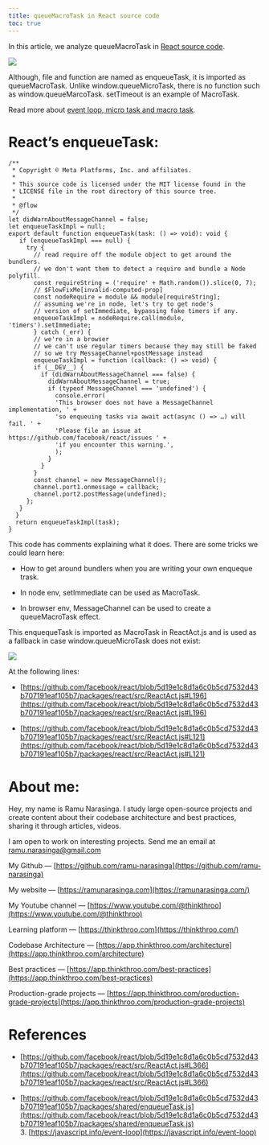 ```yaml
---
title: queueMacroTask in React source code
toc: true
---
```


In this article, we analyze queueMacroTask in [React source code](https://github.com/facebook/react/blob/5d19e1c8d1a6c0b5cd7532d43b707191eaf105b7/packages/shared/enqueueTask.js).

![](https://miro.medium.com/v2/resize:fit:875/1*-UpgzB4PpLH6s5_zxrA5Ng.png)

Although, file and function are named as enqueueTask, it is imported as queueMacroTask. Unlike window.queueMicroTask, there is no function such as window.queueMarcoTask. setTimeout is an example of MacroTask.

Read more about [event loop, micro task and macro task](https://javascript.info/event-loop).

# **React’s enqueueTask:**

```plaintext
/**
 * Copyright © Meta Platforms, Inc. and affiliates.
 *
 * This source code is licensed under the MIT license found in the
 * LICENSE file in the root directory of this source tree.
 *
 * @flow
 */
let didWarnAboutMessageChannel = false;
let enqueueTaskImpl = null;
export default function enqueueTask(task: () => void): void {
   if (enqueueTaskImpl === null) {
     try {
       // read require off the module object to get around the bundlers.
       // we don't want them to detect a require and bundle a Node polyfill.
       const requireString = ('require' + Math.random()).slice(0, 7);
       // $FlowFixMe[invalid-computed-prop]
       const nodeRequire = module && module[requireString];
       // assuming we're in node, let's try to get node's
       // version of setImmediate, bypassing fake timers if any.
       enqueueTaskImpl = nodeRequire.call(module, 'timers').setImmediate;
       } catch (_err) {
       // we're in a browser
       // we can't use regular timers because they may still be faked
       // so we try MessageChannel+postMessage instead
       enqueueTaskImpl = function (callback: () => void) {
       if (__DEV__) {
         if (didWarnAboutMessageChannel === false) {
           didWarnAboutMessageChannel = true;
           if (typeof MessageChannel === 'undefined') {
             console.error(
             'This browser does not have a MessageChannel implementation, ' +
             'so enqueuing tasks via await act(async () => …) will fail. ' +
             'Please file an issue at https://github.com/facebook/react/issues ' +
             'if you encounter this warning.',
             );
           }
         }
       }
       const channel = new MessageChannel();
       channel.port1.onmessage = callback;
       channel.port2.postMessage(undefined);
     };
   }
  }
  return enqueueTaskImpl(task);
}
```

This code has comments explaining what it does. There are some tricks we could learn here:

* How to get around bundlers when you are writing your own enqueque trask.
    
* In node env, setImmediate can be used as MacroTask.
    
* In browser env, MessageChannel can be used to create a queueMacroTask effect.
    

This enquequeTask is imported as MacroTask in ReactAct.js and is used as a fallback in case window.queueMicroTask does not exist:

![](https://miro.medium.com/v2/resize:fit:875/1*5LrG6mdpwrJwfUGHl31q4Q.png)

At the following lines:

* [https://github.com/facebook/react/blob/5d19e1c8d1a6c0b5cd7532d43b707191eaf105b7/packages/react/src/ReactAct.js#L196](https://github.com/facebook/react/blob/5d19e1c8d1a6c0b5cd7532d43b707191eaf105b7/packages/react/src/ReactAct.js#L196)
    
* [https://github.com/facebook/react/blob/5d19e1c8d1a6c0b5cd7532d43b707191eaf105b7/packages/react/src/ReactAct.js#L121](https://github.com/facebook/react/blob/5d19e1c8d1a6c0b5cd7532d43b707191eaf105b7/packages/react/src/ReactAct.js#L121)
    
# **About me:**

Hey, my name is Ramu Narasinga. I study large open-source projects and create content about their codebase architecture and best practices, sharing it through articles, videos.

I am open to work on interesting projects. Send me an email at ramu.narasinga@gmail.com

My Github — [https://github.com/ramu-narasinga](https://github.com/ramu-narasinga)

My website — [https://ramunarasinga.com](https://ramunarasinga.com/)

My Youtube channel — [https://www.youtube.com/@thinkthroo](https://www.youtube.com/@thinkthroo)

Learning platform — [https://thinkthroo.com](https://thinkthroo.com/)

Codebase Architecture — [https://app.thinkthroo.com/architecture](https://app.thinkthroo.com/architecture)

Best practices — [https://app.thinkthroo.com/best-practices](https://app.thinkthroo.com/best-practices)

Production-grade projects — [https://app.thinkthroo.com/production-grade-projects](https://app.thinkthroo.com/production-grade-projects)

# **References**

* [https://github.com/facebook/react/blob/5d19e1c8d1a6c0b5cd7532d43b707191eaf105b7/packages/react/src/ReactAct.js#L366](https://github.com/facebook/react/blob/5d19e1c8d1a6c0b5cd7532d43b707191eaf105b7/packages/react/src/ReactAct.js#L366)
    
* [https://github.com/facebook/react/blob/5d19e1c8d1a6c0b5cd7532d43b707191eaf105b7/packages/shared/enqueueTask.js](https://github.com/facebook/react/blob/5d19e1c8d1a6c0b5cd7532d43b707191eaf105b7/packages/shared/enqueueTask.js)  
    3\. [https://javascript.info/event-loop](https://javascript.info/event-loop)
    

[  
](https://medium.com/tag/javascript?source=post_page-----88a6e0f39ee1--------------------------------)
